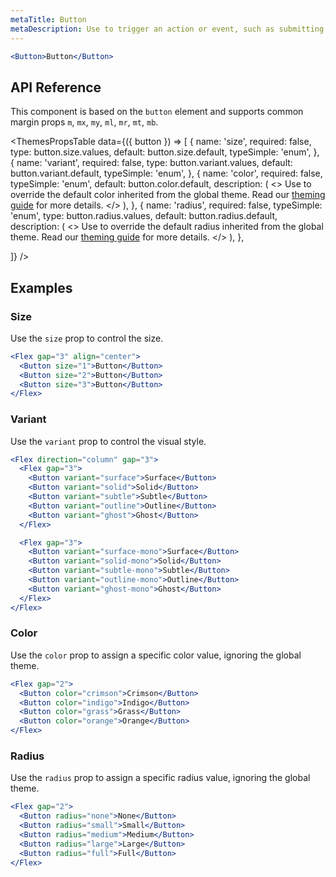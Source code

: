 ```yaml
---
metaTitle: Button
metaDescription: Use to trigger an action or event, such as submitting a form or performing an update operation.
---
```


```jsx live=true
<Button>Button</Button>
```

## API Reference

This component is based on the `button` element and supports common margin props `m`, `mx`, `my`, `ml`, `mr`, `mt`, `mb`.

<ThemesPropsTable
  data={({ button }) => [
    {
      name: 'size',
      required: false,
      type: button.size.values,
      default: button.size.default,
      typeSimple: 'enum',
    },
    {
      name: 'variant',
      required: false,
      type: button.variant.values,
      default: button.variant.default,
      typeSimple: 'enum',
    },
    {
      name: 'color',
      required: false,
      typeSimple: 'enum',
      default: button.color.default,
      description: (
        <>
          Use to override the default color inherited from the global theme.
          Read our <a href="/TODO">theming guide</a> for more details.
        </>
      ),
    },
    {
      name: 'radius',
      required: false,
      typeSimple: 'enum',
      type: button.radius.values,
      default: button.radius.default,
      description: (
        <>
          Use to override the default radius inherited from the global theme.
          Read our <a href="/TODO">theming guide</a> for more details.
        </>
      ),
    },

]}
/>

## Examples

### Size

Use the `size` prop to control the size.

```jsx live=true
<Flex gap="3" align="center">
  <Button size="1">Button</Button>
  <Button size="2">Button</Button>
  <Button size="3">Button</Button>
</Flex>
```

### Variant

Use the `variant` prop to control the visual style.

```jsx live=true
<Flex direction="column" gap="3">
  <Flex gap="3">
    <Button variant="surface">Surface</Button>
    <Button variant="solid">Solid</Button>
    <Button variant="subtle">Subtle</Button>
    <Button variant="outline">Outline</Button>
    <Button variant="ghost">Ghost</Button>
  </Flex>

  <Flex gap="3">
    <Button variant="surface-mono">Surface</Button>
    <Button variant="solid-mono">Solid</Button>
    <Button variant="subtle-mono">Subtle</Button>
    <Button variant="outline-mono">Outline</Button>
    <Button variant="ghost-mono">Ghost</Button>
  </Flex>
</Flex>
```

### Color

Use the `color` prop to assign a specific color value, ignoring the global theme.

```jsx live=true
<Flex gap="2">
  <Button color="crimson">Crimson</Button>
  <Button color="indigo">Indigo</Button>
  <Button color="grass">Grass</Button>
  <Button color="orange">Orange</Button>
</Flex>
```

### Radius

Use the `radius` prop to assign a specific radius value, ignoring the global theme.

```jsx live=true
<Flex gap="2">
  <Button radius="none">None</Button>
  <Button radius="small">Small</Button>
  <Button radius="medium">Medium</Button>
  <Button radius="large">Large</Button>
  <Button radius="full">Full</Button>
</Flex>
```
